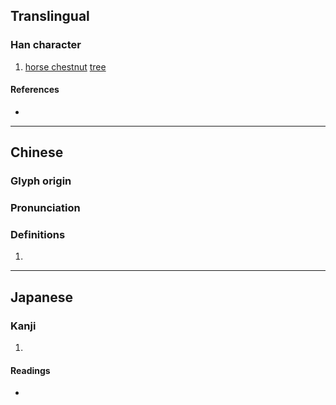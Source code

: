 {{character info/new}}
{{also|椤}}
==Translingual==

===Han character===
{{Han char|rn=75|rad=木|as=19|sn=23|four=46914|canj=DWLG|ids=⿰木羅}}

# [[horse chestnut]] [[tree]]

====References====
* {{Han ref|kx=0563.240|dkj=15933|dj=0952.040|hdz=21324.110|uh=6B0F|ud=27407|bh=F7E2|bd=63458}}

----

==Chinese==
{{zh-forms|s=椤}}

===Glyph origin===
{{Han etym}}

===Pronunciation===
{{zh-pron
|m=luó
|c=lo4
|mc=y
|oc=y
|ma=
|cat=n
}}

===Definitions===
{{zh-hanzi}}

# {{rfdef|lang=zh}}

----

==Japanese==

===Kanji===
{{ja-kanji|grade=|rs=木19}}

# {{defn|lang=ja|sort=木19}}

====Readings====
* {{ja-readings|on=[[ら]] (ra)|kun=[[やまなし]] (yamanashi)}}